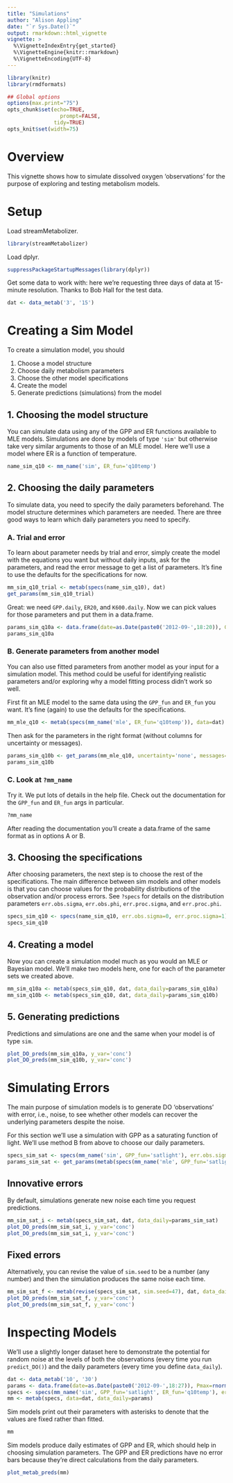 ```yaml
---
title: "Simulations"
author: "Alison Appling"
date: "`r Sys.Date()`"
output: rmarkdown::html_vignette
vignette: >
  %\VignetteIndexEntry{get_started}
  %\VignetteEngine{knitr::rmarkdown}
  %\VignetteEncoding{UTF-8}
---
```



```r
library(knitr)
library(rmdformats)

## Global options
options(max.print="75")
opts_chunk$set(echo=TRUE,
	             prompt=FALSE,
               tidy=TRUE)
opts_knit$set(width=75)
```

# Overview

This vignette shows how to simulate dissolved oxygen 'observations' for the
purpose of exploring and testing metabolism models.

# Setup

Load streamMetabolizer.

```r
library(streamMetabolizer)
```

Load dplyr.

```r
suppressPackageStartupMessages(library(dplyr))
```

Get some data to work with: here we're requesting three days of data at
15-minute resolution. Thanks to Bob Hall for the test data.

```r
dat <- data_metab('3', '15')
```

# Creating a Sim Model

To create a simulation model, you should 

1. Choose a model structure
2. Choose daily metabolism parameters
3. Choose the other model specifications
4. Create the model
5. Generate predictions (simulations) from the model

## 1. Choosing the model structure

You can simulate data using any of the GPP and ER functions available to MLE 
models. Simulations are done by models of type `'sim'` but otherwise take very 
similar arguments to those of an MLE model. Here we'll use a model where ER is a
function of temperature.

```r
name_sim_q10 <- mm_name('sim', ER_fun='q10temp')
```

## 2. Choosing the daily parameters

To simulate data, you need to specify the daily parameters beforehand. The model
structure determines which parameters are needed. There are three good ways to
learn which daily parameters you need to specify.

### A. Trial and error

To learn about parameter needs by trial and error, simply create the model with 
the equations you want but without daily inputs, ask for the parameters, and 
read the error message to get a list of parameters. It's fine to use the
defaults for the specifications for now.

```r
mm_sim_q10_trial <- metab(specs(name_sim_q10), dat)
get_params(mm_sim_q10_trial)
```

Great: we need `GPP.daily`, `ER20`, and `K600.daily`. Now we can pick values for
those parameters and put them in a data.frame.

```r
params_sim_q10a <- data.frame(date=as.Date(paste0('2012-09-',18:20)), GPP.daily=2.1, ER20=-5:-3, K600.daily=16)
params_sim_q10a
```

### B. Generate parameters from another model

You can also use fitted parameters from another model as your input for a
simulation model. This method could be useful for identifying realistic
parameters and/or exploring why a model fitting process didn't work so well.

First fit an MLE model to the same data using the `GPP_fun` and `ER_fun` you 
want. It's fine (again) to use the defaults for the specifications.

```r
mm_mle_q10 <- metab(specs(mm_name('mle', ER_fun='q10temp')), data=dat)
```

Then ask for the parameters in the right format (without columns for uncertainty
or messages).

```r
params_sim_q10b <- get_params(mm_mle_q10, uncertainty='none', messages=FALSE)
params_sim_q10b
```

### C. Look at `?mm_name`

Try it. We put lots of details in the help file. Check out the documentation for
the `GPP_fun` and `ER_fun` args in particular.

```r
?mm_name
```

After reading the documentation you'll create a data.frame of the same format as
in options A or B.

## 3. Choosing the specifications

After choosing parameters, the next step is to choose the rest of the 
specifications. The main difference between sim models and other models is that 
you can choose values for the probability distributions of the observation 
and/or process errors. See `?specs` for details on the distribution parameters
`err.obs.sigma`, `err.obs.phi`, `err.proc.sigma`, and `err.proc.phi`.

```r
specs_sim_q10 <- specs(name_sim_q10, err.obs.sigma=0, err.proc.sigma=1)
specs_sim_q10
```

## 4. Creating a model

Now you can create a simulation model much as you would an MLE or Bayesian
model. We'll make two models here, one for each of the parameter sets we created
above.

```r
mm_sim_q10a <- metab(specs_sim_q10, dat, data_daily=params_sim_q10a)
mm_sim_q10b <- metab(specs_sim_q10, dat, data_daily=params_sim_q10b)
```

## 5. Generating predictions

Predictions and simulations are one and the same when your model is of type `sim`.

```r
plot_DO_preds(mm_sim_q10a, y_var='conc')
plot_DO_preds(mm_sim_q10b, y_var='conc')
```


# Simulating Errors

The main purpose of simulation models is to generate DO 'observations' with
error, i.e., noise, to see whether other models can recover the underlying
parameters despite the noise.

For this section we'll use a simulation with GPP as a saturating function of
light. We'll use method B from above to choose our daily parameters.

```r
specs_sim_sat <- specs(mm_name('sim', GPP_fun='satlight'), err.obs.sigma=0, err.proc.sigma=1)
params_sim_sat <- get_params(metab(specs(mm_name('mle', GPP_fun='satlight')), data=dat), uncertainty='none', messages=FALSE)
```

## Innovative errors

By default, simulations generate new noise each time you request predictions.

```r
mm_sim_sat_i <- metab(specs_sim_sat, dat, data_daily=params_sim_sat)
plot_DO_preds(mm_sim_sat_i, y_var='conc')
plot_DO_preds(mm_sim_sat_i, y_var='conc')
```

## Fixed errors

Alternatively, you can revise the value of `sim.seed` to be a number (any
number) and then the simulation produces the same noise each time.

```r
mm_sim_sat_f <- metab(revise(specs_sim_sat, sim.seed=47), dat, data_daily=params_sim_sat)
plot_DO_preds(mm_sim_sat_f, y_var='conc')
plot_DO_preds(mm_sim_sat_f, y_var='conc')
```


# Inspecting Models

We'll use a slightly longer dataset here to demonstrate the potential for random
noise at the levels of both the observations (every time you run `predict_DO()`)
and the daily parameters (every time you define `data_daily`).

```r
dat <- data_metab('10', '30')
params <- data.frame(date=as.Date(paste0('2012-09-',18:27)), Pmax=rnorm(10, 6, 2), alpha=rnorm(10, 0.01, 0.001), ER20=rnorm(10, -4, 2), K600.daily=16)
specs <- specs(mm_name('sim', GPP_fun='satlight', ER_fun='q10temp'), err.obs.sigma=0.2, err.proc.sigma=1)
mm <- metab(specs, data=dat, data_daily=params)
```

Sim models print out their parameters with asterisks to denote that the values 
are fixed rather than fitted. 

```r
mm
```

Sim models produce daily estimates of GPP and ER, which should help in choosing
simulation parameters. The GPP and ER predictions have no error bars because
they're direct calculations from the daily parameters.

```r
plot_metab_preds(mm)
```
